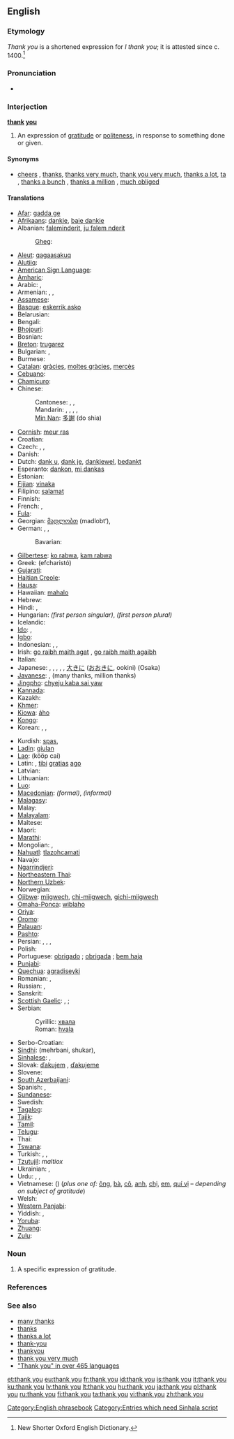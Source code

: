 {{also|thankyou|thank-you}}
==English==

===Etymology===
''Thank you'' is a shortened expression for ''I thank you''; it is attested since c. 1400.<ref>New Shorter Oxford English Dictionary.</ref>

===Pronunciation===
* {{audio|En-uk-thank you.ogg|Audio (UK)}}

===Interjection===
'''[[thank]] [[you]]'''

# An expression of [[gratitude]] or [[politeness]], in response to something done or given.

====Synonyms====
* [[cheers]] {{i|informal}}, [[thanks]], [[thanks very much]], [[thank you very much]], [[thanks a lot]], [[ta]] {{i|UK|Australia}}, [[thanks a bunch]] {{i|informal}}, [[thanks a million]] {{i|informal}}, [[much obliged]]

====Translations====
{{trans-top|an expression of gratitude}}
* [[Afar]]: [[gadda ge]]
* [[Afrikaans]]: [[dankie]], [[baie dankie]]
* Albanian: [[faleminderit]], [[ju falem nderit]]
*: [[Gheg]]: {{tø|aln|falimineres}}
* [[Aleut]]: [[qagaasakuq]]
* [[Alutiiq]]: {{tø|ems|quyanaa}}
* [[American Sign Language]]: {{tø|ase|OpenB@Chin-PalmBack OpenB@FromChin-PalmUp}}
* [[Amharic]]: {{t|am|ኣመሰገናልሎ|tr=amesegenallo|sc=Ethi|xs=Amharic}}
* Arabic: {{t-|ar|شكرا|alt=شكرًا|tr=shúkran}}, {{t|ar|ميرسي|tr=mersii}} {{qualifier|informal}}
* Armenian: {{t-|hy|շնորհակալություն|tr=šnorhakalut’yun}}, {{t-|hy|շնորհակալ եմ|tr=šnorhakal em}},  {{qualifier|colloquially}} {{t-|hy|մերսի|tr=mersi}}
* [[Assamese]]: {{t|as|ধনাবাদ|tr=dhanybaada|sc=Beng|xs=Assamese}}
* [[Basque]]: [[eskerrik asko]]
* Belarusian: {{t|be|дзякую|tr=dzjákuju|xs=Belarusian}}
* Bengali: {{t-|bn|ধনবাদ|tr=dhonnobad|sc=Beng|xs=Bengali}}
* [[Bhojpuri]]: {{tø|bho|धन्यवाद|tr=dhanyavad|sc=Deva}}
* Bosnian: {{t-|bs|hvala}}
* [[Breton]]: [[trugarez]]
* Bulgarian: {{t+|bg|благодаря|tr=blagodarjá}}, {{t|bg|мерси|tr=mersí}}
* Burmese: {{t|my|ကျေးဇူးတင်ပါတယ်|tr=kyei zu tin ba de|sc=Mymr|xs=Burmese}}
* [[Catalan]]: [[gràcies]], [[moltes gràcies]], [[mercès]]
* [[Cebuano]]: {{tø|ceb|salamat|xs=Cebuano}}
* [[Chamicuro]]: {{tø|ccc|osolopaki}}
* Chinese:
*: Cantonese: {{tø|yue|唔該|tr=m-goi}}, {{tø|yue|多謝|tr=do1 ze6}}, {{tø|yue|唔該|tr=m4 goi1}}
*: Mandarin: {{t-|cmn|謝謝|sc=Hani}}, {{t-|cmn|谢谢|tr=xièxie|sc=Hani}}, {{t-|cmn|多謝|sc=Hani}}, {{t-|cmn|多谢|tr=duōxiè|sc=Hani}},  {{t-|cmn|三Q|tr=sān-kyu|sc=Hani}} {{qualifier|slang}}
*: [[Min Nan]]: [[多謝]] (do shia)
* [[Cornish]]: [[meur ras]]
* Croatian: {{t-|hr|hvala}}
* Czech: {{t-|cs|děkuji}}, {{t-|cs|děkuji vám}}, {{t-|cs|děkuji ti}}
* Danish: {{t+|da|tak}}
* Dutch: [[dank u]], [[dank je]], [[dankjewel]], [[bedankt]]
* Esperanto: [[dankon]], [[mi dankas]]
* Estonian: {{t-|et|aitäh}}
* [[Fijian]]: [[vinaka]]
* Filipino: [[salamat]]
* Finnish: {{t+|fi|kiitos}}
* French: {{t+|fr|merci}},  {{t|fr|je vous remercie}}
* [[Fula]]: {{tø|ff|a jaraama}}
* Georgian: [[მადლობთ]] (madlobt‘), {{t-|ka|გმადლობთ|sc=Geor|xs=Georgian}}
* German: {{t+|de|danke}}, {{t-|de|danke schön}}, {{t-|de|vielen Dank}}
*: Bavarian: {{tø|bar|danksche|xs=Bavarian}}
* [[Gilbertese]]: [[ko rabwa]], [[kam rabwa]] {{i|to several people}}
* Greek: {{t+|el|ευχαριστώ}} (efcharistó)
* [[Gujarati]]: {{t|gu|આભાર|tr=aabhaar|sc=Gujr|xs=Gujarati}}
* [[Haitian Creole]]: {{tø|ht|mèsi}}
* [[Hausa]]: {{t|ha|na gode|xs=Hausa}}
* Hawaiian: [[mahalo]]
* Hebrew: {{t+|he|תודה|alt=תּוֹדָה|tr=tóda}}
* Hindi: {{t+|hi|धन्यवाद|tr=dhanyavād|xs=Hindi}}, {{t+|hi|शुक्रिया|tr=shukriyā|xs=Hindi}}
* Hungarian: {{t+|hu|köszönöm}} ''(first person singular)'', {{t|hu|köszönjük}} ''(first person plural)''
* Icelandic: {{t+|is|takk}}
* [[Ido]]: {{t+|io|danko|xs=Ido}}, {{t-|io|me dankas|xs=Ido}}
* [[Igbo]]: {{tø|ig|dalu}}
* Indonesian: {{t-|id|terimakasih|xs=Indonesian}}, {{t+|id|terima kasih|xs=Indonesian}}, {{t|id|makasih|xs=Indonesian}} {{i|informal}}
* Irish: [[go raibh maith agat]] {{i|to one person}}, [[go raibh maith agaibh]] {{i|to more than one person}}
* Italian: {{t+|it|grazie}}
* Japanese: {{t+|ja|ありがとう|tr=arigatō}}, {{t-|ja|ありがとうございます|tr=arigatō gozaimasu}}, {{t-|ja|どうもありがとう|tr=dōmo arigatō}}, {{t-|ja|どうも|tr=dōmo}}, {{t-|ja|サンキュー|tr=sankyū}}, [[大きに]] ([[おおきに]], ookini) (Osaka)
* [[Javanese]]: {{t|jv|hatur nuwun|xs=Javanese}}, {{t|jv|nuwun sewu|xs=Javanese}} (many thanks, million thanks)
* [[Jingpho]]: [[chyeju kaba sai yaw]]
* [[Kannada]]: {{t|kn|ಧನ್ಯವಾದ|tr=dhanyavada|sc=Knda|xs=Kannada}}
* Kazakh: {{t|kk|рахмет|tr=rahmet|sc=Cyrl|xs=Kazakh}}
* [[Khmer]]: {{t-|km|អរគុណ|tr=or kun|sc=Khmr|xs=Khmer}}
* [[Kiowa]]: [[áho]]
* [[Kongo]]: {{tø|kg|ntondele}}
* Korean: {{t|ko|고맙습니다|tr=gomapseumnida|sc=Hang}}, {{t-|ko|감사합니다|tr=gamsahamnida|sc=Hang}}, {{t|ko|고마워|tr=gomawoe|sc=Hang}}
{{trans-mid}}
* Kurdish: [[spas]], {{ku-Arab|[[سوپاس]]}}
* [[Ladin]]: [[giulan]]
* [[Lao]]: {{Laoo|[[ຂອບໃຈ]]}} (kööp cai)
* Latin: {{t-|la|benigne dicis}}, [[tibi]] [[gratia]]s [[ago]]
* Latvian: {{t+|lv|paldies|xs=Latvian}}
* Lithuanian: {{t+|lt|ačiū|xs=Lithuanian}}
* [[Luo]]: {{tø|luo|erokamano|xs=Luo}}
* [[Macedonian]]: {{t|mk|благодарам|tr=blagódaram}} ''(formal)'', {{t|mk|фала|tr=fála}} ''(informal)''
* [[Malagasy]]: {{t|mg|misaotra|xs=Malagasy}}
* Malay: {{t+|ms|terima kasih|xs=Malay}}
* [[Malayalam]]: {{t|ml|നന്‌റി |tr=nandhi|sc=Mlym|xs=Malayalam}}
* Maltese: {{t-|mt|grazzi|xs=Maltese}}
* Maori: {{t-|mi|kia ora|xs=Maori}}
* [[Marathi]]: {{t-|mr|धन्यवाद|tr=dhanyavād|sc=Deva|xs=Marathi}}
* Mongolian: {{t|mn|баярлалаа|tr=bayarlalaa|sc=Cyrl|xs=Mongolian}}, {{t|mn|гялайлаа|tr=gyalailaa|sc=Cyrl|xs=Mongolian}}
* [[Nahuatl]]: [[tlazohcamati]]
* Navajo: {{tø|nv|ahéheeʼ}}
* [[Ngarrindjeri]]: {{tø|nay|anu nginti}}
* [[Northeastern Thai]]: {{tø|tts|ขอบใจ|tr=khawp jai|sc=Laoo}}
* [[Northern Uzbek]]: {{tø|uzn|рахмат |tr=rahmat|sc=Cyrl}}
* Norwegian: {{t+|no|takk}}
* [[Ojibwe]]: [[miigwech]], [[chi-miigwech]], [[gichi-miigwech]]
* [[Omaha-Ponca]]: [[wiblaho]]
* [[Oriya]]: {{t|or|ଧନ୍ୟବାଦ୍|tr=dhanyabaad|sc=Orya|xs=Oriya}}
* [[Oromo]]: {{t|om|maharaba|xs=Oromo}}
* [[Palauan]]: {{tø|pau|sulang|xs=Palauan}}
* [[Pashto]]: {{t|ps|مہربانی|tr=mehrbani|sc=ps-Arab|xs=Pashto}}
* Persian: {{t|fa|ممنونم|tr=mamnúnam|xs=Persian}} {{i|Iran|formal}}, {{t|fa|متشکرم||tr=sepasgozaram|xs=Persian}}, {{t-|fa|مرسی|tr=mérsi|xs=Persian}} {{i|informal}}, {{t+|fa|تشکر|tr=tašákur|xs=Persian}} {{i|Afghanistan}}
* Polish: {{t+|pl|dziękuję}}
* Portuguese: [[obrigado]] {{i|said by male}}; [[obrigada]] {{i|said by female}}; [[bem haja]]
* [[Punjabi]]: {{t|pa|ਸ਼ੁਕਰਿਆ |tr=shukriya|sc=Guru|xs=Punjabi}}
* [[Quechua]]: [[agradiseyki]]
* Romanian: {{t+|ro|mulţumesc}}, {{t+|ro|mersi}}
* Russian: {{t+|ru|спасибо|tr=spasíbo}}, {{t|ru|благодарю|tr=blagodarjú}}
* Sanskrit: {{t|sa|अनुगुरिहीतोसुमि |tr=anugurihītosumi|xs=Sanskrit}}
* [[Scottish Gaelic]]: {{t-|gd|tapadh leat|xs=Scottish Gaelic}} {{i|to one person, informal}}, {{t-|gd|tapadh leibh|xs=Scottish Gaelic}} {{i|to one person, formal; to more than one person}}; {{t-|gd|mòran|xs=Scottish Gaelic}} {{t-|gd|taing|xs=Scottish Gaelic}}
* Serbian:
*: Cyrillic: [[хвала]]
*: Roman: [[hvala]]
* Serbo-Croatian: {{tø|sh|hvala|xs=Serbo-Croatian}}
* [[Sindhi]]: (mehrbani, shukar),  {{t|sd|مہربانی|tr=mehrbani|sc=sd-Arab|xs=Sindhi}}
* [[Sinhalese]]: {{t|si|ඉස්තුති|tr=istuti|sc=Sinh|xs=Sinhalese}}, {{t|si|ස්තුති|tr=stuti|sc=Sinh|xs=Sinhalese}}
* Slovak: [[ďakujem]] {{i|I thank you}}, [[ďakujeme]] {{i|we thank you}}
* Slovene: {{t+|sl|hvala}}
* [[South Azerbaijani]]: {{tø|azb|تشکر اﺪﺮﻢ|tr=tesekkur edirem|sc=fa-Arab}}
* Spanish: {{t+|es|gracias}}, {{t-|es|muchas gracias}}
* [[Sundanese]]: {{t|su|nuhun|xs=Sundanese}}
* Swedish: {{t+|sv|tack}}
* [[Tagalog]]: {{t-|tl|salamat|xs=Tagalog}}
* [[Tajik]]: {{t|tg|рахмат  |tr=rakhmat|sc=Cyrl|xs=Tajik}}
* [[Tamil]]: {{t|ta|நன்றி|tr=nandri|xs=Tamil}}
* [[Telugu]]: {{t|te|ధన్యవాదాలు|tr=dhanyavaadaalu}}
* Thai: {{t-|th|ขอบคุณ|tr=kòp-kuun}}
* [[Tswana]]: {{t-|tn|ke a leboga|xs=Tswana}}
* Turkish: {{t+|tr|teşekkür ederim}}, {{t+|tr|mersi}}, {{t-|tr|teşekkürler}}
* [[Tzutujil]]: ''maltiox''
* Ukrainian: {{t|uk|дякую|tr=djákuju|xs=Ukrainian}}, {{t|uk|спасибi|tr=spasýbi|xs=Ukrainian}}
* Urdu: {{t-|ur|دھنیہ واد|tr=dhanya-vād|xs=Urdu}}, {{t-|ur|شکریہ|tr=šukriyā|xs=Urdu}},  {{t|ur|نوازش|tr=nevaziš|xs=Urdu}}
* Vietnamese: {{t+|vi|cám ơn|xs=Vietnamese}} ({{t-|vi|感恩|sc=Hani|xs=Vietnamese}}) (''plus one of:'' [[ông]], [[bà#Vietnamese|bà]], [[cô#Vietnamese|cô]], [[anh#Vietnamese|anh]], [[chị]], [[em#Vietnamese|em]], [[quí vị]] &ndash; ''depending on subject of gratitude'')
* Welsh: {{t-|cy|diolch|xs=Welsh}}
* [[Western Panjabi]]: {{tø|pnb|شُکریا|tr=shukriya|sc=pa-Arab}}
* Yiddish: {{t-|yi|אַ דאַנק|tr=a dank|xs=Yiddish}}, {{t-|yi|אַ דאַנק דיר|tr=a dank dir|xs=Yiddish}}
* [[Yoruba]]: {{t|yo|e se|xs=Yoruba}}
* [[Zhuang]]: {{t|za|dwgrengz mwngz loz|tr=dugreng mung lo|xs=Zhuang}} {{i|literally: you worked hard}}
* [[Zulu]]: {{t|zu|ngiyabonga|xs=Zulu}}
{{trans-bottom}}

===Noun===
{{en-noun|sg=[[thank]] [[you]]}}

# A specific expression of gratitude.

===References===
<references />

===See also===
* [[many thanks]]
* [[thanks]]
* [[thanks a lot]]
* [[thank-you]]<!-- when used asa descriptive adjective, as in ''a thank-you note''-->
* [[thankyou]]<!--(''nonstandard'')-->
* [[thank you very much]]
* [http://www.elite.net/~runner/jennifers/thankyou.htm "Thank you" in over 465 languages]

[[Category:English phrasebook]]
[[Category:Entries which need Sinhala script]]

[[et:thank you]]
[[eu:thank you]]
[[fr:thank you]]
[[id:thank you]]
[[is:thank you]]
[[it:thank you]]
[[ku:thank you]]
[[lv:thank you]]
[[lt:thank you]]
[[hu:thank you]]
[[ja:thank you]]
[[pl:thank you]]
[[ru:thank you]]
[[fi:thank you]]
[[ta:thank you]]
[[vi:thank you]]
[[zh:thank you]]